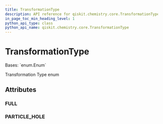 ```yaml
---
title: TransformationType
description: API reference for qiskit.chemistry.core.TransformationType
in_page_toc_min_heading_level: 1
python_api_type: class
python_api_name: qiskit.chemistry.core.TransformationType
---
```


# TransformationType

<Class id="qiskit.chemistry.core.TransformationType" isDedicatedPage={true} github="https://github.com/qiskit-community/qiskit-aqua/tree/stable/0.9/qiskit/chemistry/core/hamiltonian.py" signature="TransformationType(value)">
  Bases: `enum.Enum`

  Transformation Type enum

  ## Attributes

  ### FULL

  <Attribute id="qiskit.chemistry.core.TransformationType.FULL" name="FULL" attributeValue="= 'full'" />

  ### PARTICLE\_HOLE

  <Attribute id="qiskit.chemistry.core.TransformationType.PARTICLE_HOLE" name="PARTICLE_HOLE" attributeValue="= 'particle_hole'" />
</Class>

